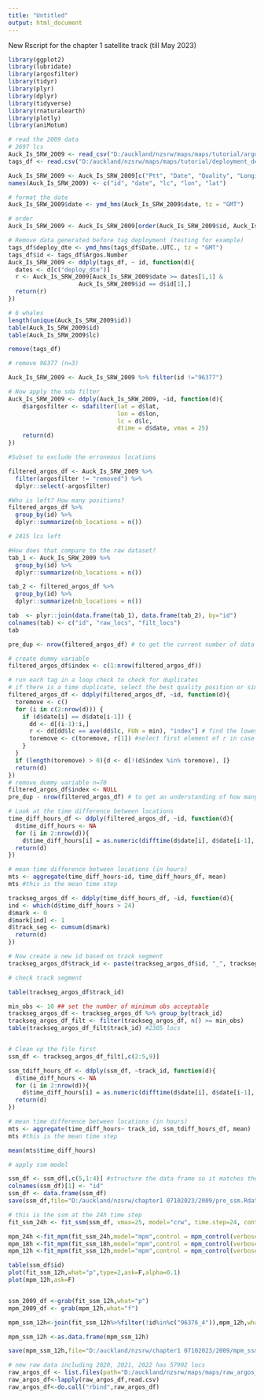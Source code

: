 ---
title: "Untitled"
output: html_document
---

New Rscript for the chapter 1 satellite track (till May 2023)


```{r}

library(ggplot2)
library(lubridate)
library(argosfilter)
library(tidyr)
library(plyr)
library(dplyr)
library(tidyverse)
library(rnaturalearth)
library(plotly)
library(aniMotum)


```


```{r 2009}
# read the 2009 data 
# 2697 lcs
Auck_Is_SRW_2009 <- read_csv("D:/auckland/nzsrw/maps/maps/tutorial/argos/Auck_Is_SRW_2009.csv")
tags_df <- read.csv("D:/auckland/nzsrw/maps/maps/tutorial/deployment_dets/deployment_Information.csv")

Auck_Is_SRW_2009 <- Auck_Is_SRW_2009[c("Ptt", "Date", "Quality", "Longitude", "Latitude")]
names(Auck_Is_SRW_2009) <- c("id", "date", "lc", "lon", "lat")

# format the date 
Auck_Is_SRW_2009$date <- ymd_hms(Auck_Is_SRW_2009$date, tz = "GMT")

# order 
Auck_Is_SRW_2009 <- Auck_Is_SRW_2009[order(Auck_Is_SRW_2009$id, Auck_Is_SRW_2009$date),]

# Remove data generated before tag deployment (testing for example)
tags_df$deploy_dte <- ymd_hms(tags_df$Date..UTC., tz = "GMT")
tags_df$id <- tags_df$Argos.Number
Auck_Is_SRW_2009 <- ddply(tags_df, ~ id, function(d){
  dates <- d[c("deploy_dte")]
  r <- Auck_Is_SRW_2009[Auck_Is_SRW_2009$date >= dates[1,1] & 
                    Auck_Is_SRW_2009$id == d$id[1],]
  return(r)
})

# 6 whales 
length(unique(Auck_Is_SRW_2009$id))
table(Auck_Is_SRW_2009$id)
table(Auck_Is_SRW_2009$lc)

remove(tags_df)

# remove 96377 (n=3) 

Auck_Is_SRW_2009 <- Auck_Is_SRW_2009 %>% filter(id !="96377")

# Now apply the sda filter
Auck_Is_SRW_2009 <- ddply(Auck_Is_SRW_2009, ~id, function(d){
    d$argosfilter <- sdafilter(lat = d$lat, 
                               lon = d$lon, 
                               lc = d$lc, 
                               dtime = d$date, vmax = 25)
    return(d)
})

#Subset to exclude the erroneous locations

filtered_argos_df <- Auck_Is_SRW_2009 %>% 
  filter(argosfilter != "removed") %>% 
  dplyr::select(-argosfilter)

#Who is left? How many positions?
filtered_argos_df %>% 
  group_by(id) %>% 
  dplyr::summarize(nb_locations = n())

# 2415 lcs left 

#How does that compare to the raw dataset?
tab_1 <- Auck_Is_SRW_2009 %>% 
  group_by(id) %>% 
  dplyr::summarize(nb_locations = n())

tab_2 <- filtered_argos_df %>% 
  group_by(id) %>% 
  dplyr::summarize(nb_locations = n())

tab  <- plyr::join(data.frame(tab_1), data.frame(tab_2), by="id")
colnames(tab) <- c("id", "raw_locs", "filt_locs")
tab

pre_dup <- nrow(filtered_argos_df) # to get the current number of data points

# create dummy variable
filtered_argos_df$index <- c(1:nrow(filtered_argos_df))

# run each tag in a loop check to check for duplicates
# if there is a time duplicate, select the best quality position or simply the first position
filtered_argos_df <- ddply(filtered_argos_df, ~id, function(d){
  toremove <- c()
  for (i in c(2:nrow(d))) {
    if (d$date[i] == d$date[i-1]) {
      dd <- d[(i-1):i,]
      r <- dd[dd$lc == ave(dd$lc, FUN = min), "index"] # find the lowest quality
      toremove <- c(toremove, r[1]) #select first element of r in case both locations have the same lq
    }
  }
  if (length(toremove) > 0){d <- d[!(d$index %in% toremove), ]}
  return(d)
})
# remove dummy variable n=70
filtered_argos_df$index <- NULL
pre_dup - nrow(filtered_argos_df) # to get an understanding of how many duplicates were removed

# Look at the time difference between locations
time_diff_hours_df <- ddply(filtered_argos_df, ~id, function(d){
  d$time_diff_hours <- NA
  for (i in 2:nrow(d)){
    d$time_diff_hours[i] = as.numeric(difftime(d$date[i], d$date[i-1], units = "hours"))}
  return(d)
})

# mean time difference between locations (in hours)
mts <- aggregate(time_diff_hours~id, time_diff_hours_df, mean)
mts #this is the mean time step

trackseg_argos_df <- ddply(time_diff_hours_df, ~id, function(d){
ind <- which(d$time_diff_hours > 24)
d$mark <- 0
d$mark[ind] <- 1
d$track_seg <- cumsum(d$mark)
  return(d)
})

# Now create a new id based on track segment
trackseg_argos_df$track_id <- paste(trackseg_argos_df$id, "_", trackseg_argos_df$track_seg, sep="")

# check track segment 

table(trackseg_argos_df$track_id)

min_obs <- 10 ## set the number of minimum obs acceptable
trackseg_argos_df <- trackseg_argos_df %>% group_by(track_id)
trackseg_argos_df_filt <- filter(trackseg_argos_df, n() >= min_obs)
table(trackseg_argos_df_filt$track_id) #2305 locs


# Clean up the file first
ssm_df <- trackseg_argos_df_filt[,c(2:5,9)]

ssm_tdiff_hours_df <- ddply(ssm_df, ~track_id, function(d){
  d$time_diff_hours <- NA
  for (i in 2:nrow(d)){
    d$time_diff_hours[i] = as.numeric(difftime(d$date[i], d$date[i-1], units = "hours"))}
  return(d)
})

# mean time difference between locations (in hours)
mts <- aggregate(time_diff_hours~ track_id, ssm_tdiff_hours_df, mean)
mts #this is the mean time step

mean(mts$time_diff_hours)


```

```{r apply ssm model 2009}
# apply ssm model 

ssm_df <- ssm_df[,c(5,1:4)] #structure the data frame so it matches the required structure
colnames(ssm_df)[1] <- "id"
ssm_df <- data.frame(ssm_df)
save(ssm_df,file="D:/auckland/nzsrw/chapter1 07102023/2009/pre_ssm.Rdata")

# this is the ssm at the 24h time step
fit_ssm_24h <- fit_ssm(ssm_df, vmax=25, model="crw", time.step=24, control = ssm_control(verbose=0)) 

mpm_24h <-fit_mpm(fit_ssm_24h,model="mpm",control = mpm_control(verbose=0))
mpm_18h <-fit_mpm(fit_ssm_18h,model="mpm",control = mpm_control(verbose=0))
mpm_12h <-fit_mpm(fit_ssm_12h,model="mpm",control = mpm_control(verbose=0))

table(ssm_df$id)
plot(fit_ssm_12h,what="p",type=2,ask=F,alpha=0.1)
plot(mpm_12h,ask=F)


ssm_2009_df <-grab(fit_ssm_12h,what="p")
mpm_2009_df <- grab(mpm_12h,what="f")

mpm_ssm_12h<-join(fit_ssm_12h%>%filter(!id%in%c("96376_4")),mpm_12h,what.ssm="p",as_sf=F)

mpm_ssm_12h <-as.data.frame(mpm_ssm_12h)

save(mpm_ssm_12h,file="D:/auckland/nzsrw/chapter1 07102023/2009/mpm_ssm_12h_2009.Rdata")

```

```{r}
# new raw data including 2020, 2021, 2022 has 57902 locs 
raw_argos_df <- list.files(path="D:/auckland/nzsrw/maps/maps/raw_argos_07102023",pattern=".csv",full.names = TRUE)
raw_argos_df<-lapply(raw_argos_df,read.csv)
raw_argos_df<-do.call("rbind",raw_argos_df)


```